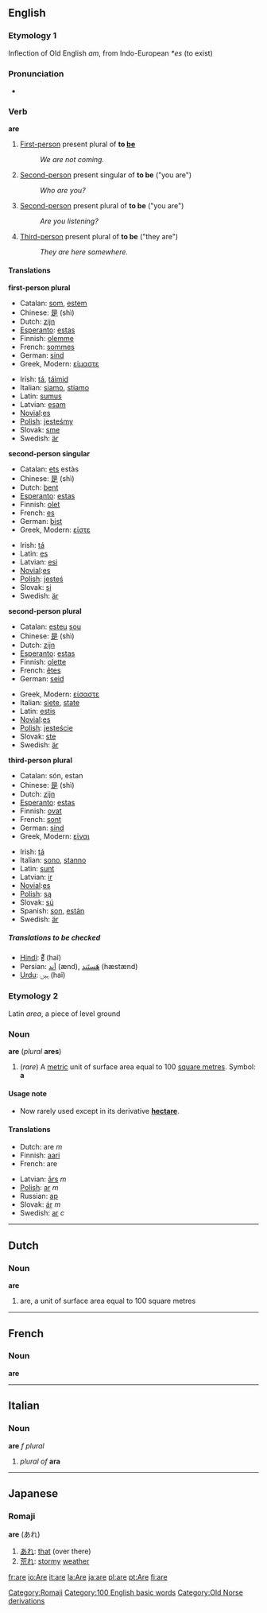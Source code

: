 ==English==

{{rank|they|my|were|36|are|their|one|so}}

===Etymology 1===
Inflection of Old English ''am'', from Indo-European ''*es'' (to exist)

===Pronunciation===
<!--This should probably have a stressed and unstressed pronunciation, but I'm not sure how to handle the audio.  Please contact Dvortygirl for an unstressed sound sample if you are writing pronunciations.-->
*{{audio|en-us-are.ogg|Audio (US)}}

===Verb===
'''are'''

#<!--DefA-->[[First-person]] present plural of '''to [[be]]'''
#:''We are not coming.''
#<!--DefB-->[[Second-person]] present singular of '''to be''' ("you are")
#:''Who are you?''
#<!--DefC-->[[Second-person]] present plural of '''to be''' ("you are")
#:''Are you listening?''
#<!--DefD-->[[Third-person]] present plural of '''to be''' ("they are")
#:''They are here somewhere.''

====Translations====

<!--DefA-->'''first-person plural'''
{{top}}
*Catalan: [[som]], [[estem]]
*Chinese: [[是]] (shì)
*Dutch: [[zijn]]
*[[Esperanto]]: [[estas]]
*Finnish: [[olemme]]
*French: [[sommes]]
*German: [[sind]]
*Greek, Modern: [[είμαστε]]
{{mid}}
*Irish: [[tá]], [[táimid]]
*Italian: [[siamo]], [[stiamo]]
*Latin: [[sumus]]
*Latvian: [[esam]]
*[[Novial]]:[[es]]
*[[w:Polish language|Polish]]: [[jesteśmy]]
*Slovak: [[sme#Slovak|sme]]
*Swedish: [[är]]
{{bottom}}

<!--DefB-->'''second-person singular'''
{{top}}
*Catalan: [[ets]] estàs
*Chinese: [[是]] (shì)
*Dutch: [[bent]]
*[[Esperanto]]: [[estas]]
*Finnish: [[olet]]
*French: [[es#French|es]]
*German: [[bist]]
*Greek, Modern: [[είστε]]
{{mid}}
*Irish: [[tá]]
*Latin: [[es]]
*Latvian: [[esi]]
*[[Novial]]:[[es]]
*[[w:Polish language|Polish]]: [[jesteś]]
*Slovak: [[si#Slovak|si]]
*Swedish: [[är]]
{{bottom}}

<!--DefC-->'''second-person plural'''
{{top}}
*Catalan: [[esteu]] [[sou]]
*Chinese: [[是]] (shì)
*Dutch: [[zijn]]
*[[Esperanto]]: [[estas]]
*Finnish: [[olette]]
*French: [[êtes]]
*German: [[seid]]
{{mid}}
*Greek, Modern: [[είσαστε]]
*Italian: [[siete]], [[state#Italian|state]]
*Latin: [[estis]]
*[[Novial]]:[[es]]
*[[w:Polish language|Polish]]: [[jesteście]]
*Slovak: [[ste#Slovak|ste]]
*Swedish: [[är]]
{{bottom}}

<!--DefD-->'''third-person plural'''
{{top}}
*Catalan: són, estan
*Chinese: [[是]] (shì)
*Dutch: [[zijn]]
*[[Esperanto]]: [[estas]]
*Finnish: [[ovat]]
*French: [[sont]]
*German: [[sind]]
*Greek, Modern: [[είναι]]
{{mid}}
*Irish: [[tá]]
*Italian: [[sono]], [[stanno]]
*Latin: [[sunt]]
*Latvian: [[ir]]
*[[Novial]]:[[es]]
*[[w:Polish language|Polish]]: [[są]]
*Slovak: [[sú#Slovak|sú]]
*Spanish: [[son#Spanish|son]], [[están]]
*Swedish: [[är]]
{{bottom}}

=====Translations to be checked=====
<!--Remove this section once all of the translations below have been moved into the tables above.-->
{{checktrans}}

*[[Hindi]]: [[हैं]] (haĩ)
*Persian: [[اند|اَند]] (ænd), [[هستند|هَستَند]] (hæstænd)
*[[Urdu]]:  [[ہیں]] (haĩ)

===Etymology 2===
Latin ''area'', a piece of level ground

===Noun===
'''are''' (''plural'' '''ares''')

#<!--DefE-->(''rare'') A [[metric]] unit of surface area equal to 100 [[square metre]]s.  Symbol: '''a'''

====Usage note====
*Now rarely used except in its derivative '''[[hectare]]'''.

====Translations====
<!--DefE-->
{{top}}
*Dutch: are ''m''
*Finnish: [[aari]]
*French: are
{{mid}}
*Latvian: [[ārs]] ''m''
*[[w:Polish language|Polish]]: [[ar]] ''m''
*Russian: [[ар]]
*Slovak: [[ár#Slovak|ár]] ''m''
*Swedish: [[ar]] ''c''
{{bottom}}

----

==Dutch==
===Noun===
'''are'''

#are, a unit of surface area equal to 100 square metres

----

==French==
===Noun===
'''are'''

<!--disputed: #[[acre]]-->

----

==Italian==
===Noun===
'''are''' ''f plural''

#<!--DefF-->''plural of'' '''ara'''

----
==Japanese==
===Romaji===
[[Category:Romaji]]
'''are''' (あれ)
# [[あれ]]: [[that]] (over there)
# [[荒れ]]: [[stormy]] [[weather]]


[[Category:100 English basic words]]
[[Category:Old Norse derivations]]

[[fr:are]]
[[io:Are]]
[[it:are]]
[[la:Are]]
[[ja:are]]
[[pl:are]]
[[pt:Are]]
[[fi:are]]